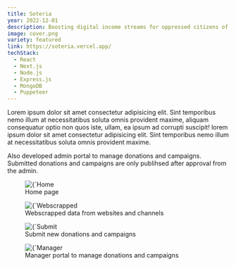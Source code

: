 ```yaml
---
title: Soteria
year: 2022-12-01
description: Boosting digital income streams for oppressed citizens of Myanmar
image: cover.png
variety: featured
link: https://soteria.vercel.app/
techStack:
  - React
  - Next.js
  - Node.js
  - Express.js
  - MongoDB
  - Puppeteer
---
```


Lorem ipsum dolor sit amet consectetur adipisicing elit. Sint temporibus nemo illum at necessitatibus soluta omnis provident maxime, aliquam consequatur optio non quos iste, ullam, ea ipsum ad corrupti suscipit! lorem ipsum dolor sit amet consectetur adipisicing elit. Sint temporibus nemo illum at necessitatibus soluta omnis provident maxime.

Also developed admin portal to manage donations and campaigns. Submitted donations and campaigns are only publihsed after approval from the admin.

<figure>
    <Image 
        src={`/images/projects/soteria2.png`}
        alt={`Home page`}
        width={593}
        height={305}
        priority
    />
    <figcaption>Home page</figcaption>
</figure>

<figure>
    <Image 
        src={`/images/projects/soteria2.png`}
        alt={`Webscrapped data from websites and channels`}
        width={593}
        height={305}
        priority
    />
    <figcaption>Webscrapped data from websites and channels</figcaption>
</figure>

<figure>
    <Image 
        src={`/images/projects/soteria2.png`}
        alt={`Submit new donations and campaigns`}
        width={593}
        height={305}
        priority
    />
    <figcaption>Submit new donations and campaigns</figcaption>
</figure>

<figure>
    <Image 
        src={`/images/projects/soteria2.png`}
        alt={`Manager portal to manage donations and campaigns`}
        width={593}
        height={305}
        priority
    />
    <figcaption>Manager portal to manage donations and campaigns</figcaption>
</figure>